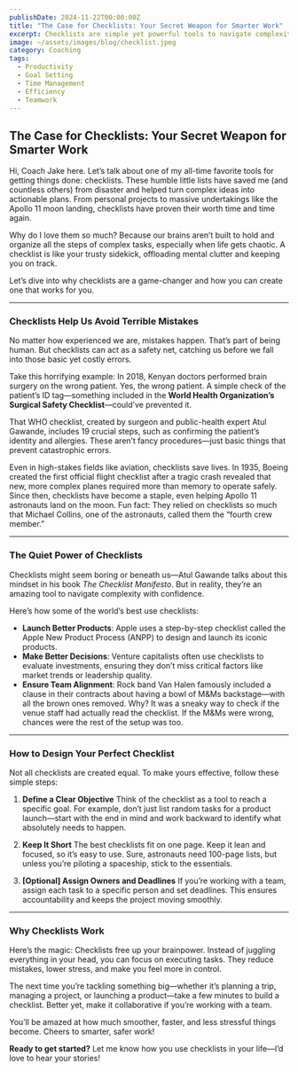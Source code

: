 ```yaml
---
publishDate: 2024-11-22T00:00:00Z
title: "The Case for Checklists: Your Secret Weapon for Smarter Work"
excerpt: Checklists are simple yet powerful tools to navigate complexity, avoid mistakes, and achieve more with less stress.
image: ~/assets/images/blog/checklist.jpeg
category: Coaching
tags:
  - Productivity
  - Goal Setting
  - Time Management
  - Efficiency
  - Teamwork
---
```


## The Case for Checklists: Your Secret Weapon for Smarter Work

Hi, Coach Jake here. Let’s talk about one of my all-time favorite tools for getting things done: checklists. These humble little lists have saved me (and countless others) from disaster and helped turn complex ideas into actionable plans. From personal projects to massive undertakings like the Apollo 11 moon landing, checklists have proven their worth time and time again.

Why do I love them so much? Because our brains aren’t built to hold and organize all the steps of complex tasks, especially when life gets chaotic. A checklist is like your trusty sidekick, offloading mental clutter and keeping you on track.

Let’s dive into why checklists are a game-changer and how you can create one that works for you.

---

### Checklists Help Us Avoid Terrible Mistakes

No matter how experienced we are, mistakes happen. That’s part of being human. But checklists can act as a safety net, catching us before we fall into those basic yet costly errors.

Take this horrifying example: In 2018, Kenyan doctors performed brain surgery on the wrong patient. Yes, the wrong patient. A simple check of the patient’s ID tag—something included in the **World Health Organization’s Surgical Safety Checklist**—could’ve prevented it.

That WHO checklist, created by surgeon and public-health expert Atul Gawande, includes 19 crucial steps, such as confirming the patient’s identity and allergies. These aren’t fancy procedures—just basic things that prevent catastrophic errors.

Even in high-stakes fields like aviation, checklists save lives. In 1935, Boeing created the first official flight checklist after a tragic crash revealed that new, more complex planes required more than memory to operate safely. Since then, checklists have become a staple, even helping Apollo 11 astronauts land on the moon. Fun fact: They relied on checklists so much that Michael Collins, one of the astronauts, called them the “fourth crew member.”

---

### The Quiet Power of Checklists

Checklists might seem boring or beneath us—Atul Gawande talks about this mindset in his book *The Checklist Manifesto*. But in reality, they’re an amazing tool to navigate complexity with confidence.

Here’s how some of the world’s best use checklists:

- **Launch Better Products**: Apple uses a step-by-step checklist called the Apple New Product Process (ANPP) to design and launch its iconic products.
- **Make Better Decisions**: Venture capitalists often use checklists to evaluate investments, ensuring they don’t miss critical factors like market trends or leadership quality.
- **Ensure Team Alignment**: Rock band Van Halen famously included a clause in their contracts about having a bowl of M&Ms backstage—with all the brown ones removed. Why? It was a sneaky way to check if the venue staff had actually read the checklist. If the M&Ms were wrong, chances were the rest of the setup was too.

---

### How to Design Your Perfect Checklist

Not all checklists are created equal. To make yours effective, follow these simple steps:

1. **Define a Clear Objective**
   Think of the checklist as a tool to reach a specific goal. For example, don’t just list random tasks for a product launch—start with the end in mind and work backward to identify what absolutely needs to happen.

2. **Keep It Short**
   The best checklists fit on one page. Keep it lean and focused, so it’s easy to use. Sure, astronauts need 100-page lists, but unless you’re piloting a spaceship, stick to the essentials.

3. **[Optional] Assign Owners and Deadlines**
   If you’re working with a team, assign each task to a specific person and set deadlines. This ensures accountability and keeps the project moving smoothly.

---

### Why Checklists Work

Here’s the magic: Checklists free up your brainpower. Instead of juggling everything in your head, you can focus on executing tasks. They reduce mistakes, lower stress, and make you feel more in control.

The next time you’re tackling something big—whether it’s planning a trip, managing a project, or launching a product—take a few minutes to build a checklist. Better yet, make it collaborative if you’re working with a team.

You’ll be amazed at how much smoother, faster, and less stressful things become. Cheers to smarter, safer work!

**Ready to get started?** Let me know how you use checklists in your life—I’d love to hear your stories!
